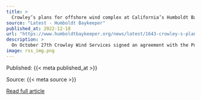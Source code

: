 ```yaml
---
title: >
  Crowley’s plans for offshore wind complex at California’s Humboldt Bay
source: "Latest - Humboldt Baykeeper"
published_at: 2022-12-18
url: "https://www.humboldtbaykeeper.org/news/latest/1643-crowley-s-plans-for-offshore-wind-complex-at-california-s-humboldt-bay"
description: >
  On October 27th Crowley Wind Services signed an agreement with the Port of Humboldt Bay to exclusively negotiate to be the developer and operator of a terminal to serve as California's first hub for offshore wind energy installations.If an agreement is reached, Crowley will be the exclusive developer/operator of the wind terminal at Humboldt Bay.In an interview with the American Journal of Transportation, Jeff Andreini, Crowley Wind Services's Vice President, described the future terminal, saying “heavy lift ships will be used for the construction of the terminals. There will be heavy lift cranes that will … be doing the actual construction of the turbine. So, the terminal will do the construction of the floaters. The floaters will actually be built in Humboldt Bay and not in a foreign country.&nbsp;There might be materials that might come from Asia, but the pre-construction will potentially (take place) in either San Francisco or Los Angeles and would be shipped to Humboldt Bay where the actual buildout will take place.”&nbsp;Read More
image: rss_img.png
---
```



  Published: {{< meta published_at >}}
  

  Source: {{< meta source >}}
  

  [Read full article]({{< meta url >}}){target='blank'}
  

